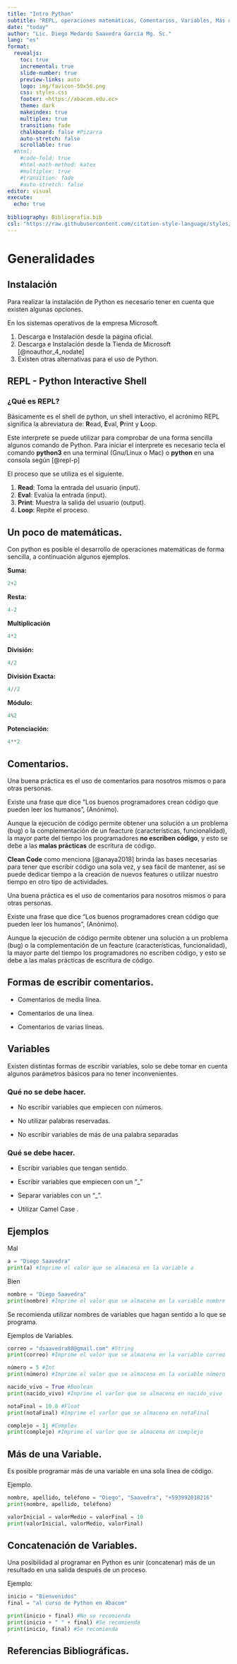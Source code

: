 ```yaml
---
title: "Intro Python"
subtitle: "REPL, operaciones matemáticas, Comentarios, Variables, Más de una Variable, Concatenación"
date: "today"
author: "Lic. Diego Medardo Saavedra García Mg. Sc."
lang: "es"
format:
  revealjs:
    toc: true
    incremental: true
    slide-number: true
    preview-links: auto
    logo: img/favicon-50x56.png
    css: styles.css
    footer: <https://abacom.edu.ec>
    theme: dark
    makeindex: true
    multiplex: true
    transition: fade
    chalkboard: false #Pizarra
    auto-stretch: false
    scrollable: true
  #html: 
    #code-fold: true
    #html-math-method: katex
    #multiplex: true
    #transition: fade
    #auto-stretch: false
editor: visual
execute: 
  echo: true
    
bibliography: Bibliografia.bib
csl: "https://raw.githubusercontent.com/citation-style-language/styles/master/apa.csl"
---
```


# Generalidades

## Instalación

Para realizar la instalación de Python es necesario tener en cuenta que existen algunas opciones.

En los sistemas operativos de la empresa Microsoft.

1.  Descarga e Instalación desde la página oficial.
2.  Descarga e Instalación desde la Tienda de Microsoft [@noauthor_4_nodate]
3.  Existen otras alternativas para el uso de Python.

## REPL - Python Interactive Shell

### ¿Qué es REPL?

Básicamente es el shell de python, un shell interactivo, el acrónimo REPL significa la abreviatura de: **R**ead, **E**val, **P**rint y **L**oop.

Este interprete se puede utilizar para comprobar de una forma sencilla algunos comando de Python. Para iniciar el interprete es necesario tecla el comando **python3** en una terminal (Gnu/Linux o Mac) o **python** en una consola según [@repl-p]

El proceso que se utiliza es el siguiente.

1.  **Read**: Toma la entrada del usuario (input).
2.  **Eval**: Evalúa la entrada (input).
3.  **Print**: Muestra la salida del usuario (output).
4.  **Loop**: Repite el proceso.

## Un poco de matemáticas.

Con python es posible el desarrollo de operaciones matemáticas de forma sencilla, a continuación algunos ejemplos.

**Suma:**

```python
2+2
```

**Resta:**

```python
4-2
```

**Multiplicación**

```python
4*2
```

**División:**

```python
4/2
```

**División Exacta:**

```python
4//2
```

**Módulo:**

```python
4%2
```

**Potenciación:**

```python
4**2
```

## Comentarios.

Una buena práctica es el uso de comentarios para nosotros mismos o para otras personas.

Existe una frase que dice "Los buenos programadores crean código que pueden leer los humanos", (Anónimo).

Aunque la ejecución de código permite obtener una solución a un problema (bug) o la complementación de un feacture (características, funcionalidad), la mayor parte del tiempo los programadores **no escriben código**, y esto se debe a las **malas prácticas** de escritura de código.

**Clean Code** como menciona [@anaya2018] brinda las bases necesarias para tener que escribir código una sola vez, y sea fácil de mantener, así se puede dedicar tiempo a la creación de nuevos features o utilizar nuestro tiempo en otro tipo de actividades.

Una buena práctica es el uso de comentarios para nosotros mismos o para otras personas.

Existe una frase que dice "Los buenos programadores crean código que pueden leer los humanos", (Anónimo).

Aunque la ejecución de código permite obtener una solución a un problema (bug) o la complementación de un feacture (características, funcionalidad), la mayor parte del tiempo los programadores no escriben código, y esto se debe a las malas prácticas de escritura de código.

## Formas de escribir comentarios.

-   Comentarios de media línea.

-   Comentarios de una línea.

-   Comentarios de varias líneas.

## Variables

Existen distintas formas de escribir variables, solo se debe tomar en cuenta algunos parámetros básicos para no tener inconvenientes.

### Qué **no** se debe hacer.

-   No escribir variables que empiecen con números.

-   No utilizar palabras reservadas.

-   No escribir variables de más de una palabra separadas

### Qué se debe hacer.

-   Escribir variables que tengan sentido.

-   Escribir variables que empiecen con un "\_"

-   Separar variables con un "\_".

-   Utilizar Camel Case .

## Ejemplos

Mal

```python
a = "Diego Saavedra"
print(a) #Imprime el valor que se almacena en la variable a
```

Bien

```python
nombre = "Diego Saavedra" 
print(nombre) #Imprime el valor que se almacena en la variable nombre
```

Se recomienda utilizar nombres de variables que hagan sentido a lo que se programa.

Ejemplos de Variables.

```python
correo = "dsaavedra88@gmail.com" #String
print(correo) #Imprime el valor que se almacena en la variable correo

número = 5 #Int
print(número) #Imprime el valor que se almacena en la variable número

nacido_vivo = True #Boolean
print(nacido_vivo) #Imprime el varlor que se almacena en nacido_vivo

notaFinal = 10.0 #Float
print(notaFinal) #Imprime el varlor que se almacena en notaFinal

complejo = 1j #Complex
print(complejo) #Imprime el varlor que se almacena en complejo
```

## Más de una Variable.

Es posible programar más de una variable en una sola línea de código.

Ejemplo.

```python
nombre, apellido, teléfono = "Diego", "Saavedra", "+593992018216"
print(nombre, apellido, teléfono)

valorInicial = valorMedio = valorFinal = 10
print(valorInicial, valorMedio, valorFinal)
```

## Concatenación de Variables.

Una posibilidad al programar en Python es unir (concatenar) más de un resultado en una salida después de un proceso.

Ejemplo:

```python
inicio = "Bienvenidos"
final = "al curso de Python en Abacom"

print(inicio + final) #No se recomienda
print(inicio + " " + final) #Se recomienda
print(inicio, final) #Se recomienda
```

## Referencias Bibliográficas.
